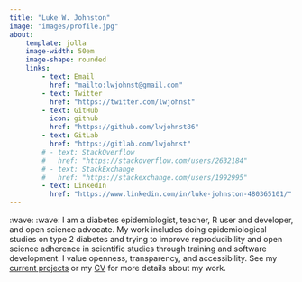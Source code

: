 ```yaml
---
title: "Luke W. Johnston"
image: "images/profile.jpg"
about:
    template: jolla
    image-width: 50em
    image-shape: rounded
    links:
        - text: Email
          href: "mailto:lwjohnst@gmail.com"
        - text: Twitter
          href: "https://twitter.com/lwjohnst"
        - text: GitHub
          icon: github
          href: "https://github.com/lwjohnst86"
        - text: GitLab
          href: "https://gitlab.com/lwjohnst"
        # - text: StackOverflow
        #   href: "https://stackoverflow.com/users/2632184"
        # - text: StackExchange
        #   href: "https://stackexchange.com/users/1992995"
        - text: LinkedIn
          href: "https://www.linkedin.com/in/luke-johnston-480365101/"
---
```


:wave: :wave: I am a diabetes epidemiologist, teacher, R user and
developer, and open science advocate. My work includes doing
epidemiological studies on type 2 diabetes and trying to improve
reproducibility and open science adherence in scientific studies through
training and software development. I value openness, transparency, and
accessibility. See my [current projects](projects.qmd) or my
[CV](https://cv.lukewjohnston.com) for more details about my work.

